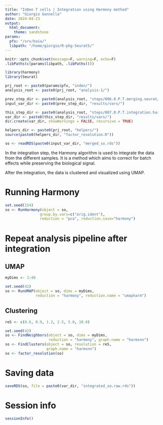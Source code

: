 ```yaml
---
title: "InDen T cells | Integration using Harmony method"
author: "Giorgio Gonnella"
date: 2024-04-23
output:
  html_document:
    theme: sandstone
params:
  pfx: "/srv/baia/"
  libpath: "/home/giorgio/R-pkg-Seurat5/"
---
```


```r
knitr::opts_chunk$set(message=F, warning=F, echo=F)
.libPaths(c(params$libpath, .libPaths()))

library(harmony)
library(Seurat)

prj_root <- paste0(params$pfx, "inden/")
analysis_root <- paste0(prj_root, "analysis-1/")

prev_step_dir <- paste0(analysis_root, "steps/006.0.P.T.merging.seurat/")
input_var_dir <- paste0(prev_step_dir, "results/vars/")

this_step_dir <- paste0(analysis_root, "steps/007.0.P.T.integration.harmony/")
var_dir <- paste0(this_step_dir, "results/vars/")
dir.create(var_dir, showWarnings = FALSE, recursive = TRUE)

helpers_dir <- paste0(prj_root, "helpers/")
source(paste0(helpers_dir, "factor_resolution.R"))
```

```r
so <- readRDS(paste0(input_var_dir, "merged_so.rds"))
```

In the integration step, the Harmony algorithm is used to integrate the data
from the different samples. It is a method which aims to correct for batch
effects while preserving the biological signal.

After the integration, the data is clustered and visualized using UMAP.

# Running Harmony

```r

set.seed(154)
so <- RunHarmony(object = so,
                group.by.vars=c("orig.ident"),
                reduction = "pca", reduction.save="harmony")
```

# Repeat analysis pipeline after integration

## UMAP

```r
myDims <- 1:40
```

```r
set.seed(42)
so <- RunUMAP(object = so, dims = myDims,
              reduction = "harmony", reduction.name = "umapharm")
```

## Clustering

```r
reS <- c(0.6, 0.9, 1.2, 2.5, 5.0, 10.0)
```

```r
set.seed(42)
so <- FindNeighbors(object = so, dims = myDims,
                    reduction = "harmony", graph.name = "harmsnn")
so <- FindClusters(object = so, resolution = reS,
                   graph.name = "harmsnn")
so <- factor_resolution(so)
```

# Saving data

```r
saveRDS(so, file = paste0(var_dir, "integrated_so.raw.rds"))
```

# Session info

```r
sessionInfo()
```
